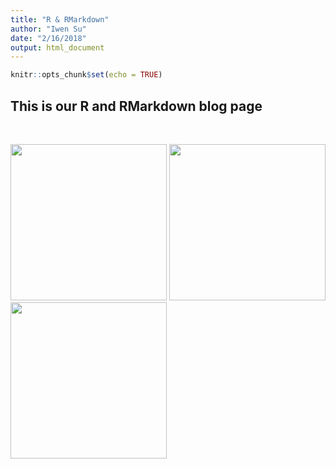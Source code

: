 ```yaml
---
title: "R & RMarkdown"
author: "Iwen Su"
date: "2/16/2018"
output: html_document
---
```


```r
knitr::opts_chunk$set(echo = TRUE)
```

## This is our R and RMarkdown blog page

<br>


[![](./images/whyRmd.png){width=250px}](z1_whyRmd.html) [![](./images/whyRStudio.png){width=250px}](z1_whyRstudio.html) [![](./images/latexEquations.png){width=250px}](z1_TexEquations.html)